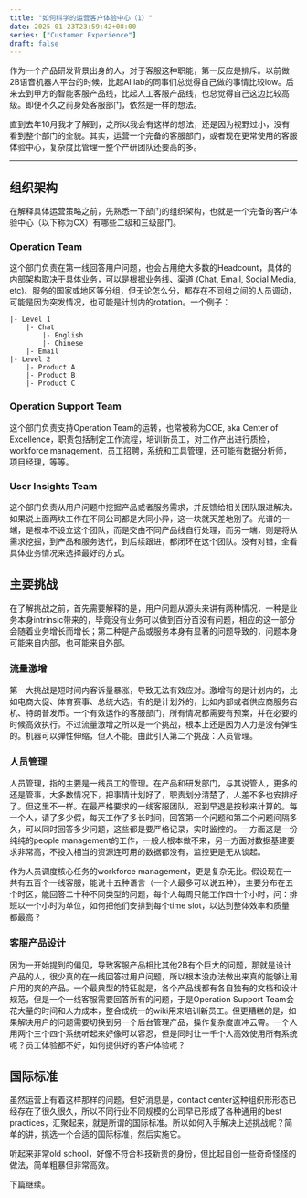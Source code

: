 ```yaml
---
title: "如何科学的运营客户体验中心（1）"
date: 2025-01-23T23:59:42+08:00
series: ["Customer Experience"]
draft: false
---
```


作为一个产品研发背景出身的人，对于客服这种职能，第一反应是排斥。以前做2B语音机器人平台的时候，比起AI lab的同事们总觉得自己做的事情比较low。后来去到甲方的智能客服产品线，比起人工客服产品线，也总觉得自己这边比较高级。即便不久之前身处客服部门，依然是一样的想法。

直到去年10月我才了解到，之所以我会有这样的想法，还是因为视野过小，没有看到整个部门的全貌。其实，运营一个完备的客服部门，或者现在更常使用的客服体验中心，复杂度比管理一整个产研团队还要高的多。

---

## 组织架构

在解释具体运营策略之前，先熟悉一下部门的组织架构，也就是一个完备的客户体验中心（以下称为CX）有哪些二级和三级部门。

### Operation Team

这个部门负责在第一线回答用户问题，也会占用绝大多数的Headcount，具体的内部架构取决于具体业务，可以是根据业务线、渠道 (Chat, Email, Social Media, etc)、服务的国家或地区等分组，但无论怎么分，都存在不同组之间的人员调动，可能是因为突发情况，也可能是计划内的rotation。一个例子：

```
|- Level 1
    |- Chat
        |- English
        |- Chinese
    |- Email
|- Level 2
    |- Product A
    |- Product B
    |- Product C
```   

### Operation Support Team

这个部门负责支持Operation Team的运转，也常被称为COE, aka Center of Excellence，职责包括制定工作流程，培训新员工，对工作产出进行质检，workforce management，员工招聘，系统和工具管理，还可能有数据分析师，项目经理，等等。

### User Insights Team

这个部门负责从用户问题中挖掘产品或者服务需求，并反馈给相关团队跟进解决。如果说上面两块工作在不同公司都是大同小异，这一块就天差地别了。光谱的一端，是根本不设立这个团队，而是交由不同产品线自行处理，而另一端，则是将从需求挖掘，到产品和服务迭代，到后续跟进，都闭环在这个团队。没有对错，全看具体业务情况来选择最好的方式。

## 主要挑战

在了解挑战之前，首先需要解释的是，用户问题从源头来讲有两种情况，一种是业务本身intrinsic带来的，毕竟没有业务可以做到百分百没有问题，相应的这一部分会随着业务增长而增长；第二种是产品或服务本身有显著的问题导致的，问题本身可能来自内部，也可能来自外部。

### 流量激增

第一大挑战是短时间内客诉量暴涨，导致无法有效应对。激增有的是计划内的，比如电商大促、体育赛事、总统大选，有的是计划外的，比如内部或者供应商服务宕机、特朗普发币。一个有效运作的客服部门，所有情况都需要有预案，并在必要的时候高效执行。不过流量激增之所以是一个挑战，根本上还是因为人力是没有弹性的。机器可以弹性伸缩，但人不能。由此引入第二个挑战：人员管理。

### 人员管理

人员管理，指的主要是一线员工的管理。在产品和研发部门，与其说管人，更多的还是管事，大多数情况下，把事情计划好了，职责划分清楚了，人差不多也安排好了。但这里不一样。在最严格要求的一线客服团队，迟到早退是按秒来计算的。每一个人，请了多少假，每天工作了多长时间，回答第一个问题和第二个问题间隔多久，可以同时回答多少问题，这些都是要严格记录，实时监控的。一方面这是一份纯纯的people management的工作，一般人根本做不来，另一方面对数据基建要求非常高，不投入相当的资源连可用的数据都没有，监控更是无从谈起。

作为人员调度核心任务的workforce management，更是复杂无比。假设现在一共有五百个一线客服，能说十五种语言（一个人最多可以说五种），主要分布在五个时区，能回答二十种不同类型的问题，每个人每周只能工作四十个小时，问：排班以一个小时为单位，如何把他们安排到每个time slot，以达到整体效率和质量都最高？

### 客服产品设计

因为一开始提到的偏见，导致客服产品相比其他2B有个巨大的问题，那就是设计产品的人，很少真的在一线回答过用户问题，所以根本没办法做出来真的能够让用户用的爽的产品。一个最典型的特征就是，各个产品线都有各自独有的文档和设计规范，但是一个一线客服需要回答所有的问题，于是Operation Support Team会花大量的时间和人力成本，整合成统一的wiki用来培训新员工。但更糟糕的是，如果解决用户的问题需要切换到另一个后台管理产品，操作复杂度直冲云霄。一个人用两个三个四个系统听起来好像可以容忍，但是同时让一千个人高效使用所有系统呢？员工体验都不好，如何提供好的客户体验呢？

## 国际标准

虽然运营上有着这样那样的问题，但好消息是，contact center这种组织形形态已经存在了很久很久，所以不同行业不同规模的公司早已形成了各种通用的best practices，汇聚起来，就是所谓的国际标准。所以如何入手解决上述挑战呢？简单的讲，挑选一个合适的国际标准，然后实施它。

听起来非常old school，好像不符合科技新贵的身份，但比起自创一些奇奇怪怪的做法，简单粗暴但非常高效。

下篇继续。